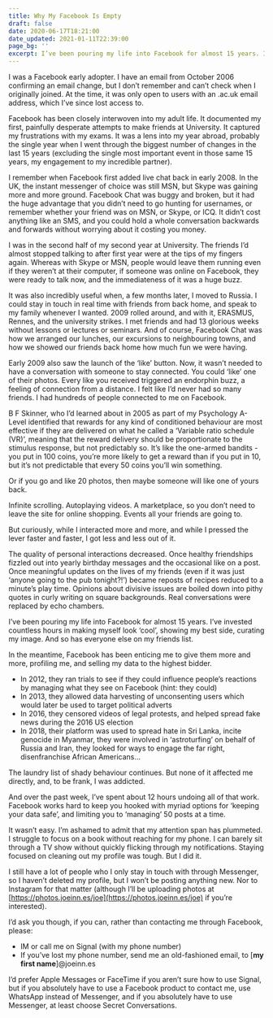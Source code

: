 ```yaml
---
title: Why My Facebook Is Empty
draft: false
date: 2020-06-17T18:21:00
date_updated: 2021-01-11T22:39:00
page_bg: ''
excerpt: I’ve been pouring my life into Facebook for almost 15 years. I’ve invested countless hours in making myself look ‘cool’, showing my best side, curating my image. And so has everyone else on my friends list.
---
```

I was a Facebook early adopter. I have an email from October 2006 confirming an email change, but I don’t remember and can’t check when I originally joined. At the time, it was only open to users with an .ac.uk email address, which I’ve since lost access to.

Facebook has been closely interwoven into my adult life. It documented my first, painfully desperate attempts to make friends at University. It captured my frustrations with my exams. It was a lens into my year abroad, probably the single year when I went through the biggest number of changes in the last 15 years (excluding the single most important event in those same 15 years, my engagement to my incredible partner).

I remember when Facebook first added live chat back in early 2008. In the UK, the instant messenger of choice was still MSN, but Skype was gaining more and more ground. Facebook Chat was buggy and broken, but it had the huge advantage that you didn’t need to go hunting for usernames, or remember whether your friend was on MSN, or Skype, or ICQ. It didn’t cost anything like an SMS, and you could hold a whole conversation backwards and forwards without worrying about it costing you money.

I was in the second half of my second year at University. The friends I’d almost stopped talking to after first year were at the tips of my fingers again. Whereas with Skype or MSN, people would leave them running even if they weren’t at their computer, if someone was online on Facebook, they were ready to talk now, and the immediateness of it was a huge buzz.

It was also incredibly useful when, a few months later, I moved to Russia. I could stay in touch in real time with friends from back home, and speak to my family whenever I wanted. 2009 rolled around, and with it, ERASMUS, Rennes, and the university strikes. I met friends and had 13 glorious weeks without lessons or lectures or seminars. And of course, Facebook Chat was how we arranged our lunches, our excursions to neighbouring towns, and how we showed our friends back home how much fun we were having.

Early 2009 also saw the launch of the ‘like’ button. Now, it wasn’t needed to have a conversation with someone to stay connected. You could ‘like’ one of their photos. Every like you received triggered an endorphin buzz, a feeling of connection from a distance. I felt like I’d never had so many friends. I had hundreds of people connected to me on Facebook.

B F Skinner, who I’d learned about in 2005 as part of my Psychology A-Level identified that rewards for any kind of conditioned behaviour are most effective if they are delivered on what he called a ‘Variable ratio schedule (VR)’, meaning that the reward delivery should be proportionate to the stimulus response, but not predictably so. It’s like the one-armed bandits - you put in 100 coins, you’re more likely to get a reward than if you put in 10, but it’s not predictable that every 50 coins you’ll win something.

Or if you go and like 20 photos, then maybe someone will like one of yours back.

Infinite scrolling. Autoplaying videos. A marketplace, so you don’t need to leave the site for online shopping. Events all your friends are going to.

But curiously, while I interacted more and more, and while I pressed the lever faster and faster, I got less and less out of it.

The quality of personal interactions decreased. Once healthy friendships fizzled out into yearly birthday messages and the occasional like on a post. Once meaningful updates on the lives of my friends (even if it was just ‘anyone going to the pub tonight?!’) became reposts of recipes reduced to a minute’s play time. Opinions about divisive issues are boiled down into pithy quotes in curly writing on square backgrounds. Real conversations were replaced by echo chambers.

I’ve been pouring my life into Facebook for almost 15 years. I’ve invested countless hours in making myself look ‘cool’, showing my best side, curating my image. And so has everyone else on my friends list.

In the meantime, Facebook has been enticing me to give them more and more, profiling me, and selling my data to the highest bidder.

- In 2012, they ran trials to see if they could influence people’s reactions by managing what they see on Facebook (hint: they could)
- In 2013, they allowed data harvesting of unconsenting users which would later be used to target political adverts
- In 2016, they censored videos of legal protests, and helped spread fake news during the 2016 US election
- In 2018, their platform was used to spread hate in Sri Lanka, incite genocide in Myanmar, they were involved in ‘astroturfing’ on behalf of Russia and Iran, they looked for ways to engage the far right, disenfranchise African Americans…

The laundry list of shady behaviour continues. But none of it affected me directly, and, to be frank, I was addicted.

And over the past week, I’ve spent about 12 hours undoing all of that work. Facebook works hard to keep you hooked with myriad options for ‘keeping your data safe’, and limiting you to ‘managing’ 50 posts at a time.

It wasn’t easy. I’m ashamed to admit that my attention span has plummeted. I struggle to focus on a book without reaching for my phone. I can barely sit through a TV show without quickly flicking through my notifications. Staying focused on cleaning out my profile was tough. But I did it.

I still have a lot of people who I only stay in touch with through Messenger, so I haven’t deleted my profile, but I won’t be posting anything new. Nor to Instagram for that matter (although I’ll be uploading photos at [https://photos.joeinn.es/joe](https://photos.joeinn.es/joe) if you’re interested).

I’d ask you though, if you can, rather than contacting me through Facebook, please:

- IM or call me on Signal (with my phone number)
- If you’ve lost my phone number, send me an old-fashioned email, to [**my first name**]@joeinn.es

I’d prefer Apple Messages or FaceTime if you aren’t sure how to use Signal, but if you absolutely have to use a Facebook product to contact me, use WhatsApp instead of Messenger, and if you absolutely have to use Messenger, at least choose Secret Conversations.

